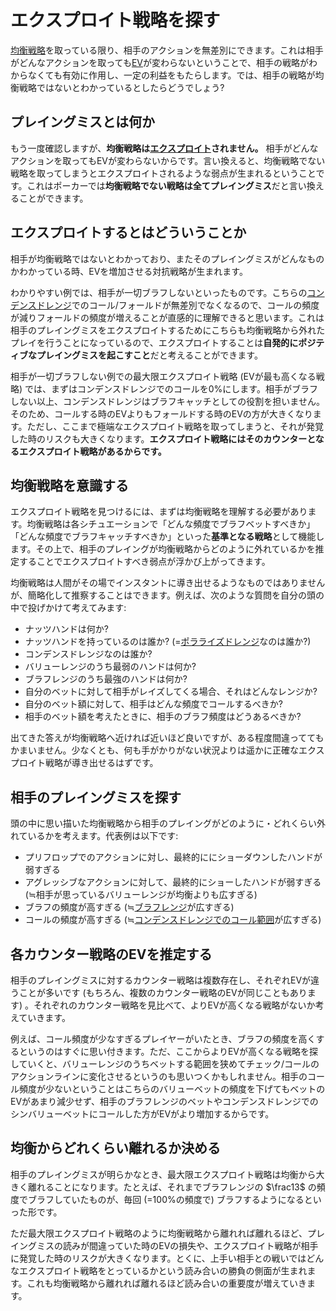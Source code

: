 # エクスプロイト戦略を探す

[均衡戦略](/game-theory-101#均衡戦略)を取っている限り、相手のアクションを無差別にできます。これは相手がどんなアクションを取っても[EV](/glossary#ev)が変わらないということで、相手の戦略がわからなくても有効に作用し、一定の利益をもたらします。では、相手の戦略が均衡戦略ではないとわかっているとしたらどうでしょう?

## プレイングミスとは何か

もう一度確認しますが、**均衡戦略は[エクスプロイト](/glossary#エクスプロイト)されません。** 相手がどんなアクションを取ってもEVが変わらないからです。言い換えると、均衡戦略でない戦略を取ってしまうとエクスプロイトされるような弱点が生まれるということです。これはポーカーでは**均衡戦略でない戦略は全てプレイングミス**だと言い換えることができます。

## エクスプロイトするとはどういうことか

相手が均衡戦略ではないとわかっており、またそのプレイングミスがどんなものかわかっている時、EVを増加させる対抗戦略が生まれます。

わかりやすい例では、相手が一切ブラフしないといったものです。こちらの[コンデンスドレンジ](/categorizing-ranges#コンデンスドレンジ)でのコール/フォールドが無差別でなくなるので、コールの頻度が減りフォールドの頻度が増えることが直感的に理解できると思います。これは相手のプレイングミスをエクスプロイトするためにこちらも均衡戦略から外れたプレイを行うことになっているので、エクスプロイトすることは**自発的にポジティブなプレイングミスを起こすこと**だと考えることができます。

相手が一切ブラフしない例での最大限エクスプロイト戦略 (EVが最も高くなる戦略) では、まずはコンデンスドレンジでのコールを0%にします。相手がブラフしない以上、コンデンスドレンジはブラフキャッチとしての役割を担いません。そのため、コールする時のEVよりもフォールドする時のEVの方が大きくなります。ただし、ここまで極端なエクスプロイト戦略を取ってしまうと、それが発覚した時のリスクも大きくなります。**エクスプロイト戦略にはそのカウンターとなるエクスプロイト戦略があるからです。**

## 均衡戦略を意識する

エクスプロイト戦略を見つけるには、まずは均衡戦略を理解する必要があります。均衡戦略は各シチュエーションで「どんな頻度でブラフベットすべきか」「どんな頻度でブラフキャッチすべきか」といった**基準となる戦略**として機能します。その上で、相手のプレイングが均衡戦略からどのように外れているかを推定することでエクスプロイトすべき弱点が浮かび上がってきます。

均衡戦略は人間がその場でインスタントに導き出せるようなものではありませんが、簡略化して推察することはできます。例えば、次のような質問を自分の頭の中で投げかけて考えてみます:

- ナッツハンドは何か?
- ナッツハンドを持っているのは誰か? (=[ポラライズドレンジ](/categorizing-ranges#ポラライズドレンジ)なのは誰か?)
- コンデンスドレンジなのは誰か?
- バリューレンジのうち最弱のハンドは何か?
- ブラフレンジのうち最強のハンドは何か?
- 自分のベットに対して相手がレイズしてくる場合、それはどんなレンジか?
- 自分のベット額に対して、相手はどんな頻度でコールするべきか?
- 相手のベット額を考えたときに、相手のブラフ頻度はどうあるべきか?

出てきた答えが均衡戦略へ近ければ近いほど良いですが、ある程度間違っててもかまいません。少なくとも、何も手がかりがない状況よりは遥かに正確なエクスプロイト戦略が導き出せるはずです。

## 相手のプレイングミスを探す

頭の中に思い描いた均衡戦略から相手のプレイングがどのように・どれくらい外れているかを考えます。代表例は以下です:

- プリフロップでのアクションに対し、最終的ににショーダウンしたハンドが弱すぎる
- アグレッシブなアクションに対して、最終的にショーしたハンドが弱すぎる (≒相手が思っているバリューレンジが均衡よりも広すぎる)
- ブラフの頻度が高すぎる (≒[ブラフレンジ](/categorizing-ranges#どんなハンドでブラフするか)が広すぎる)
- コールの頻度が高すぎる (≒[コンデンスドレンジでのコール範囲](/categorizing-ranges#コール頻度から導き出すコール範囲)が広すぎる)

## 各カウンター戦略のEVを推定する

相手のプレイングミスに対するカウンター戦略は複数存在し、それぞれEVが違うことが多いです (もちろん、複数のカウンター戦略のEVが同じこともあります) 。それぞれのカウンター戦略を見比べて、よりEVが高くなる戦略がないか考えていきます。

例えば、コール頻度が少なすぎるプレイヤーがいたとき、ブラフの頻度を高くするというのはすぐに思い付きます。ただ、ここからよりEVが高くなる戦略を探していくと、バリューレンジのうちベットする範囲を狭めてチェック/コールのアクションラインに変化させるというのも思いつくかもしれません。相手のコール頻度が少ないということはこちらのバリューベットの頻度を下げてもベットのEVがあまり減少せず、相手のブラフレンジのベットやコンデンスドレンジでのシンバリューベットにコールした方がEVがより増加するからです。

## 均衡からどれくらい離れるか決める

相手のプレイングミスが明らかなとき、最大限エクスプロイト戦略は均衡から大きく離れることになります。たとえば、それまでブラフレンジの $\frac13$ の頻度でブラフしていたものが、毎回 (=100%の頻度で) ブラフするようになるといった形です。

ただ最大限エクスプロイト戦略のように均衡戦略から離れれば離れるほど、プレイングミスの読みが間違っていた時のEVの損失や、エクスプロイト戦略が相手に発覚した時のリスクが大きくなります。とくに、上手い相手との戦いではどんなエクスプロイト戦略をとっているかという読み合いの勝負の側面が生まれます。これも均衡戦略から離れれば離れるほど読み合いの重要度が増えていきます。

